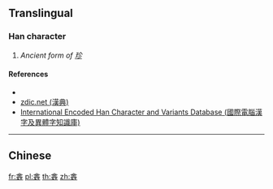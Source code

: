 {{character info/new}}
==Translingual==

===Han character===
{{Han char|rn=167|rad=金|as=08|sn=16|canj=CMGG|four=80114|ids=⿱金玨}}

# ''Ancient form of [[珍]]''

====References====
* {{Han ref|kx=1313.040|dkj=40581|dj=1813.100|hdz=64214.020|uh=9331|ud=37681}}
* [http://www.zdic.net/z/26/js/9331.htm zdic.net (漢典)]
* [http://chardb.iis.sinica.edu.tw/char/24484 International Encoded Han Character and Variants Database (國際電腦漢字及異體字知識庫)]

----

==Chinese==
{{zh-see|珍|a}}

[[fr:錱]]
[[pl:錱]]
[[th:錱]]
[[zh:錱]]